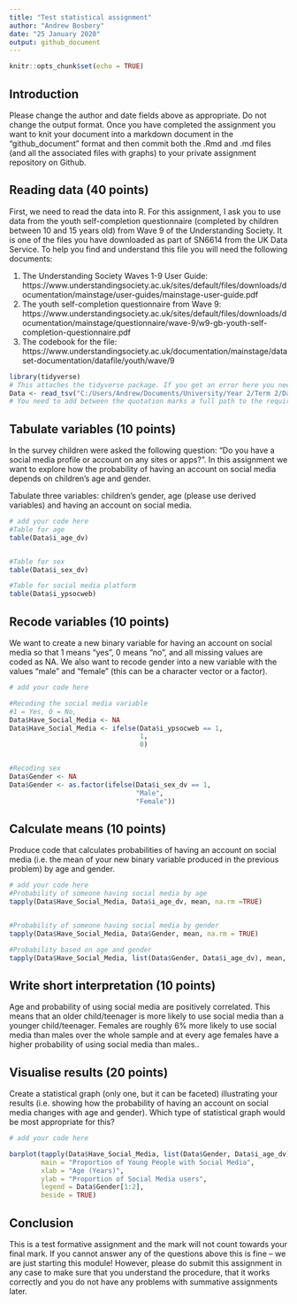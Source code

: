 ```yaml
---
title: "Test statistical assignment"
author: "Andrew Bosbery"
date: "25 January 2020"
output: github_document
---
```


```r
knitr::opts_chunk$set(echo = TRUE)
```

## Introduction

Please change the author and date fields above as appropriate. Do not change the output format. Once you have completed the assignment you want to knit your document into a markdown document in the "github_document" format and then commit both the .Rmd and .md files (and all the associated files with graphs) to your private assignment repository on Github.

## Reading data (40 points)

First, we need to read the data into R. For this assignment, I ask you to use data from the youth self-completion questionnaire (completed by children between 10 and 15 years old) from Wave 9 of the Understanding Society. It is one of the files you have downloaded as part of SN6614 from the UK Data Service. To help you find and understand this file you will need the following documents:

1) The Understanding Society Waves 1-9 User Guide: https://www.understandingsociety.ac.uk/sites/default/files/downloads/documentation/mainstage/user-guides/mainstage-user-guide.pdf
2) The youth self-completion questionnaire from Wave 9: https://www.understandingsociety.ac.uk/sites/default/files/downloads/documentation/mainstage/questionnaire/wave-9/w9-gb-youth-self-completion-questionnaire.pdf
3) The codebook for the file: https://www.understandingsociety.ac.uk/documentation/mainstage/dataset-documentation/datafile/youth/wave/9


```r
library(tidyverse)
# This attaches the tidyverse package. If you get an error here you need to install the package first. 
Data <- read_tsv("C:/Users/Andrew/Documents/University/Year 2/Term 2/Data Analysis 3/Project/data/UKDA-6614-tab/tab/ukhls_w9/i_youth.tab")
# You need to add between the quotation marks a full path to the required file on your computer.


```

## Tabulate variables (10 points)

In the survey children were asked the following question: "Do you have a social media profile or account on any sites or apps?". In this assignment we want to explore how the probability of having an account on social media depends on children's age and gender.

Tabulate three variables: children's gender, age (please use derived variables) and having an account on social media.

```r
# add your code here
#Table for age
table(Data$i_age_dv)


#Table for sex
table(Data$i_sex_dv)

#Table for social media platform
table(Data$i_ypsocweb)

```

## Recode variables (10 points)

We want to create a new binary variable for having an account on social media so that 1 means "yes", 0 means "no", and all missing values are coded as NA. We also want to recode gender into a new variable with the values "male" and "female" (this can be a character vector or a factor).

```r
# add your code here

#Recoding the social media variable
#1 = Yes, 0 = No,
Data$Have_Social_Media <- NA
Data$Have_Social_Media <- ifelse(Data$i_ypsocweb == 1,
                                 1,
                                 0)


#Recoding sex
Data$Gender <- NA
Data$Gender <- as.factor(ifelse(Data$i_sex_dv == 1,
                                "Male",
                                "Female"))


```


## Calculate means (10 points)

Produce code that calculates probabilities of having an account on social media (i.e. the mean of your new binary variable produced in the previous problem) by age and gender. 

```r
# add your code here
#Probability of someone having social media by age
tapply(Data$Have_Social_Media, Data$i_age_dv, mean, na.rm =TRUE)


#Probability of someone having social media by gender
tapply(Data$Have_Social_Media, Data$Gender, mean, na.rm = TRUE)

#Probability based on age and gender
tapply(Data$Have_Social_Media, list(Data$Gender, Data$i_age_dv), mean, na.rm = TRUE)
```

## Write short interpretation (10 points)

Age and probability of using social media are positively correlated. This means that an older child/teenager is more likely to use social media than a younger child/teenager. Females are roughly 6% more likely to use social media than males over the whole sample and at every age females have a higher probability of using social media than males..

## Visualise results (20 points)

Create a statistical graph (only one, but it can be faceted) illustrating your results (i.e. showing how the probability of having an account on social media changes with age and gender). Which type of statistical graph would be most appropriate for this?

```r
# add your code here

barplot(tapply(Data$Have_Social_Media, list(Data$Gender, Data$i_age_dv), mean, na.rm = TRUE),
        main = "Proportion of Young People with Social Media",
        xlab = "Age (Years)",
        ylab = "Proportion of Social Media users",
        legend = Data$Gender[1:2], 
        beside = TRUE)


```

## Conclusion

This is a test formative assignment and the mark will not count towards your final mark. If you cannot answer any of the questions above this is fine -- we are just starting this module! However, please do submit this assignment in any case to make sure that you understand the procedure, that it works correctly and you do not have any problems with summative assignments later.

